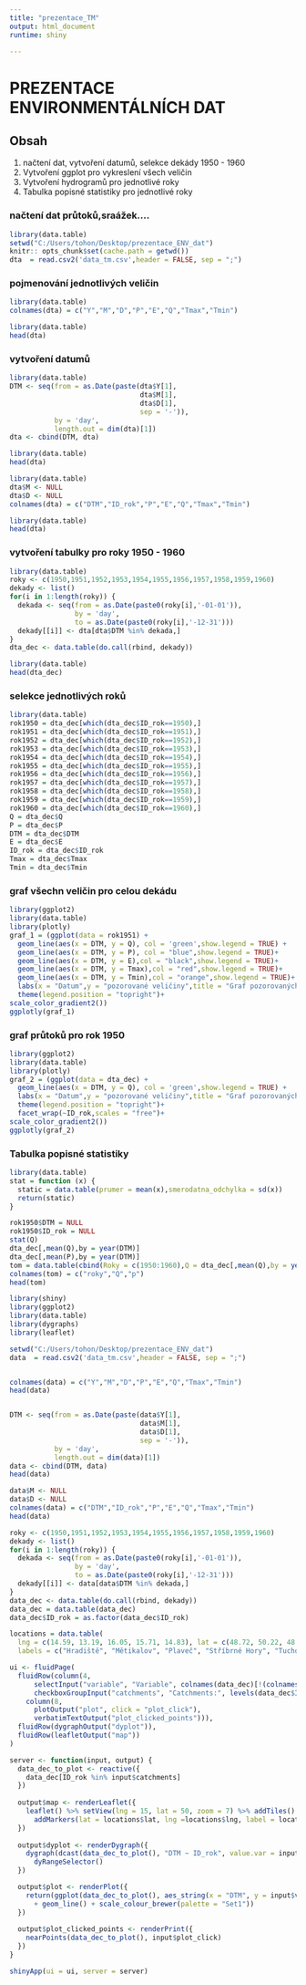 ```yaml
---
title: "prezentace_TM"
output: html_document
runtime: shiny

---
```

# PREZENTACE ENVIRONMENTÁLNÍCH DAT
## Obsah
1. načtení dat, vytvoření datumů, selekce dekády 1950 - 1960
2. Vytvoření ggplot pro vykreslení všech veličin
3. Vytvoření hydrogramů pro jednotlivé roky
4. Tabulka popisné statistiky pro jednotlivé roky


### načtení dat průtoků,sraážek....
```r

library(data.table)
setwd("C:/Users/tohon/Desktop/prezentace_ENV_dat")
knitr:: opts_chunk$set(cache.path = getwd())
dta  = read.csv2('data_tm.csv',header = FALSE, sep = ";")

```

### pojmenování jednotlivých veličin
```r
library(data.table)
colnames(dta) = c("Y","M","D","P","E","Q","Tmax","Tmin")


```
```r
library(data.table)
head(dta)
```

### vytvoření datumů
```r
library(data.table)
DTM <- seq(from = as.Date(paste(dta$Y[1],
                                dta$M[1],
                                dta$D[1],
                                sep = '-')),
           by = 'day',
           length.out = dim(dta)[1])
dta <- cbind(DTM, dta)

```
```r
library(data.table)
head(dta)
```

```r
library(data.table)
dta$M <- NULL
dta$D <- NULL
colnames(dta) = c("DTM","ID_rok","P","E","Q","Tmax","Tmin")

```
```r
library(data.table)
head(dta)
```


### vytvoření tabulky pro roky 1950 - 1960
```r
library(data.table)
roky <- c(1950,1951,1952,1953,1954,1955,1956,1957,1958,1959,1960)
dekady <- list()
for(i in 1:length(roky)) {
  dekada <- seq(from = as.Date(paste0(roky[i],'-01-01')),
                by = 'day',
                to = as.Date(paste0(roky[i],'-12-31')))
  dekady[[i]] <- dta[dta$DTM %in% dekada,]
}
dta_dec <- data.table(do.call(rbind, dekady))
```

```r
library(data.table)
head(dta_dec)
```


### selekce jednotlivých roků
```r
library(data.table)
rok1950 = dta_dec[which(dta_dec$ID_rok==1950),]
rok1951 = dta_dec[which(dta_dec$ID_rok==1951),]
rok1952 = dta_dec[which(dta_dec$ID_rok==1952),]
rok1953 = dta_dec[which(dta_dec$ID_rok==1953),]
rok1954 = dta_dec[which(dta_dec$ID_rok==1954),]
rok1955 = dta_dec[which(dta_dec$ID_rok==1955),]
rok1956 = dta_dec[which(dta_dec$ID_rok==1956),]
rok1957 = dta_dec[which(dta_dec$ID_rok==1957),]
rok1958 = dta_dec[which(dta_dec$ID_rok==1958),]
rok1959 = dta_dec[which(dta_dec$ID_rok==1959),]
rok1960 = dta_dec[which(dta_dec$ID_rok==1960),]
Q = dta_dec$Q
P = dta_dec$P
DTM = dta_dec$DTM
E = dta_dec$E
ID_rok = dta_dec$ID_rok
Tmax = dta_dec$Tmax
Tmin = dta_dec$Tmin
```

### graf všechn veličin pro celou dekádu
```r
library(ggplot2)
library(data.table)
library(plotly)
graf_1 = (ggplot(data = rok1951) + 
  geom_line(aes(x = DTM, y = Q), col = 'green',show.legend = TRUE) +
  geom_line(aes(x = DTM, y = P), col = "blue",show.legend = TRUE)+
  geom_line(aes(x = DTM, y = E),col = "black",show.legend = TRUE)+
  geom_line(aes(x = DTM, y = Tmax),col = "red",show.legend = TRUE)+
  geom_line(aes(x = DTM, y = Tmin),col = "orange",show.legend = TRUE)+
  labs(x = "Datum",y = "pozorované veličiny",title = "Graf pozorovaných veličin")+
  theme(legend.position = "topright")+
scale_color_gradient2())
ggplotly(graf_1)
```

### graf průtoků pro rok 1950

```r
library(ggplot2)
library(data.table)
library(plotly)
graf_2 = (ggplot(data = dta_dec) + 
  geom_line(aes(x = DTM, y = Q), col = 'green',show.legend = TRUE) +
  labs(x = "Datum",y = "pozorované veličiny",title = "Graf pozorovaných veličin")+
  theme(legend.position = "topright")+
  facet_wrap(~ID_rok,scales = "free")+
scale_color_gradient2())
ggplotly(graf_2)
```

### Tabulka popisné statistiky
```r
library(data.table)
stat = function (x) {
  static = data.table(prumer = mean(x),smerodatna_odchylka = sd(x))
  return(static)
}

rok1950$DTM = NULL
rok1950$ID_rok = NULL
stat(Q)
dta_dec[,mean(Q),by = year(DTM)]
dta_dec[,mean(P),by = year(DTM)]
tom = data.table(cbind(Roky = c(1950:1960),Q = dta_dec[,mean(Q),by = year(DTM)]))
colnames(tom) = c("roky","Q","p")
head(tom)
```
```r
library(shiny)
library(ggplot2)
library(data.table)
library(dygraphs)
library(leaflet)

setwd("C:/Users/tohon/Desktop/prezentace_ENV_dat")
data  = read.csv2('data_tm.csv',header = FALSE, sep = ";")


colnames(data) = c("Y","M","D","P","E","Q","Tmax","Tmin")
head(data)


DTM <- seq(from = as.Date(paste(data$Y[1],
                                data$M[1],
                                data$D[1],
                                sep = '-')),
           by = 'day',
           length.out = dim(data)[1])
data <- cbind(DTM, data)
head(data)

data$M <- NULL
data$D <- NULL
colnames(data) = c("DTM","ID_rok","P","E","Q","Tmax","Tmin")
head(data)

roky <- c(1950,1951,1952,1953,1954,1955,1956,1957,1958,1959,1960)
dekady <- list()
for(i in 1:length(roky)) {
  dekada <- seq(from = as.Date(paste0(roky[i],'-01-01')),
                by = 'day',
                to = as.Date(paste0(roky[i],'-12-31')))
  dekady[[i]] <- data[data$DTM %in% dekada,]
}
data_dec <- data.table(do.call(rbind, dekady))
data_dec = data.table(data_dec)
data_dec$ID_rok = as.factor(data_dec$ID_rok)

locations = data.table(
  lng = c(14.59, 13.19, 16.05, 15.71, 14.83), lat = c(48.72, 50.22, 48.94, 49.61, 50.03),
  labels = c("Hradiště", "Mětikalov", "Plaveč", "Stříbrné Hory", "Tuchoraz"))

ui <- fluidPage(
  fluidRow(column(4,
      selectInput("variable", "Variable", colnames(data_dec)[!(colnames(data_dec) %in% c("DTM", "ID_rok"))]),
      checkboxGroupInput("catchments", "Catchments:", levels(data_dec$ID_rok), selected = levels(data_dec$ID_rok)[1])),
    column(8,
      plotOutput("plot", click = "plot_click"),
      verbatimTextOutput("plot_clicked_points"))),
  fluidRow(dygraphOutput("dyplot")),
  fluidRow(leafletOutput("map"))
)

server <- function(input, output) {
  data_dec_to_plot <- reactive({
    data_dec[ID_rok %in% input$catchments]
  })
  
  output$map <- renderLeaflet({
    leaflet() %>% setView(lng = 15, lat = 50, zoom = 7) %>% addTiles()  %>% 
      addMarkers(lat = locations$lat, lng =locations$lng, label = locations$labels)
  })    
  
  output$dyplot <- renderDygraph({
    dygraph(dcast(data_dec_to_plot(), "DTM ~ ID_rok", value.var = input$variable)) %>%
      dyRangeSelector()
  })  

  output$plot <- renderPlot({
    return(ggplot(data_dec_to_plot(), aes_string(x = "DTM", y = input$variable, color = "ID_rok"))
      + geom_line() + scale_colour_brewer(palette = "Set1"))
  })  
  
  output$plot_clicked_points <- renderPrint({
    nearPoints(data_dec_to_plot(), input$plot_click)
  })  
}

shinyApp(ui = ui, server = server)

```



